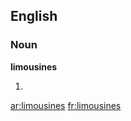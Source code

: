 ==English==

===Noun===
'''limousines'''

# {{plural of|[[limousine]]}}

[[ar:limousines]]
[[fr:limousines]]